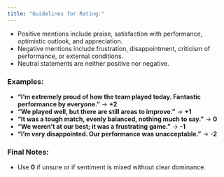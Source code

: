 ```yaml
---
title: "Guidelines for Rating:"
---
```


- Positive mentions include praise, satisfaction with performance, optimistic outlook, and appreciation.
- Negative mentions include frustration, disappointment, criticism of performance, or external conditions.
- Neutral statements are neither positive nor negative.

### Examples:

- **"I'm extremely proud of how the team played today. Fantastic performance by everyone."** → **+2**
- **"We played well, but there are still areas to improve."** → **+1**
- **"It was a tough match, evenly balanced, nothing much to say."** → **0**
- **"We weren't at our best; it was a frustrating game."** → **-1**
- **"I'm very disappointed. Our performance was unacceptable."** → **-2**

### Final Notes:
- Use **0** if unsure or if sentiment is mixed without clear dominance.